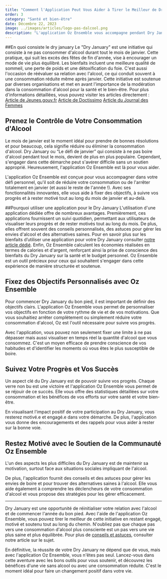 ```yaml
---
title: "Comment l'Application Peut Vous Aider à Tirer le Meilleur de Dry January"
order: 3
category: "Santé et bien-être"
date: Décembre 22, 2023
image: ../images/articles/logo-pas-dalcool.png
description: "L'application Oz Ensemble vous accompagne pendant Dry January pour un arrêt temporaire de sa consommation d’alcool. Elle vous permet de fixer des objectifs personnalisés, de suivre vos progrès et de rester motivé. Avec cette application, vous pouvez suivre l’évolution de votre consommation et constater vos progrès. L'application vous offre des conseils, des astuces et des activités alternatives à vos habitudes de consommation d'alcool. Grâce à Oz Ensemble, vous pouvez participer à Dry January et commencer l'année du bon pied."
---
```


##En quoi consiste le dry january
Le "Dry January" est une initiative qui consiste à ne pas consommer d'alcool durant tout le mois de janvier. Cette pratique, qui suit les excès des fêtes de fin d'année, vise à encourager un mode de vie plus équilibré. Les bienfaits incluent une meilleure qualité de sommeil, une perte de poids et une détoxification du foie. C'est aussi l'occasion de réévaluer sa relation avec l'alcool, ce qui conduit souvent à une consommation réduite même après janvier. Cette initiative est soutenue par diverses organisations et met en avant l'importance de la modération dans la consommation d'alcool pour la santé et le bien-être.
Pour plus d'informations détaillées, vous pouvez visiter les articles directement :
[Article de Jeunes.gouv.fr](https://www.jeunes.gouv.fr/dry-january-2023-une-experience-vivre-et-partager-1057)
[Article de Doctissimo](https://www.doctissimo.fr/sante/sante-au-quotidien/addictions/alcool-et-sante/prevenir-les-problemes-dalcool/dry-january-2023-et-si-vous-tentiez-de-passer-le-mois-de-janvier-sans-alcool/772eb7_ar.html)
[Article du Journal des Femmes](https://sante.journaldesfemmes.fr/fiches-sante-du-quotidien/2427192-dry-january-2024-mois-sans-alcool-bienfaits-france-effet/)

## Prenez le Contrôle de Votre Consommation d'Alcool

Le mois de janvier est le moment idéal pour prendre de bonnes résolutions et pour beaucoup, cela signifie réduire ou éliminer la consommation d'alcool. Dry January ou “Le défi de janvier” qui consiste à ne pas boire d'alcool pendant tout le mois, devient de plus en plus populaire. Cependant, s'engager dans cette démarche peut s'avérer difficile sans un soutien approprié. Heureusement, l'application Oz Ensemble est là pour vous aider.

L'application Oz Ensemble est conçue pour vous accompagner dans votre défi personnel, qu'il soit de réduire votre consommation ou de l'arrêter totalement en janvier (et aussi le reste de l'année !). Avec ses fonctionnalités innovantes, elle vous aide à fixer des objectifs, à suivre vos progrès et à rester motivé tout au long du mois de janvier et au-delà.

##Pourquoi utiliser une application pour le Dry January
L'utilisation d'une application dédiée offre de nombreux avantages. Premièrement, ces applications fournissent un suivi quotidien, permettant aux utilisateurs de visualiser leurs progrès et de rester motivés tout au long du mois. De plus, elles offrent souvent des conseils personnalisés, des astuces pour gérer les envies d'alcool et des alternatives saines. Pour en savoir plus sur les bienfaits d’utiliser une application pour votre Dry January consulter [notre article dédié](ozensemble.fabrique.social.gouv.fr/blog/limpact-positif-de-dry-january-sur-votre-santé-découvrez-le-avec-notre-application). Enfin, Oz Ensemble calculent les économies réalisées en termes de calories et d'argent, renforçant ainsi la prise de conscience des bienfaits du Dry January sur la santé et le budget personnel. Oz Ensemble est un outil précieux pour ceux qui souhaitent s'engager dans cette expérience de manière structurée et soutenue.

## Fixez des Objectifs Personnalisés avec Oz Ensemble

Pour commencer Dry January du bon pied, il est important de définir des objectifs clairs. L'application Oz Ensemble vous permet de personnaliser vos objectifs en fonction de votre rythme de vie et de vos motivations. Que vous souhaitiez arrêter complètement ou simplement réduire votre consommation d'alcool, Oz est l'outil nécessaire pour suivre vos progrès.

Avec l'application, vous pouvez non seulement fixer une limite à ne pas dépasser mais aussi visualiser en temps réel la quantité d'alcool que vous consommez. C'est un moyen efficace de prendre conscience de vos habitudes et d'identifier les moments où vous êtes le plus susceptible de boire.

## Suivez Votre Progrès et Vos Succès

Un aspect clé du Dry January est de pouvoir suivre vos progrès. Chaque verre non bu est une victoire et l'application Oz Ensemble vous permet de se réjouir de ce succès. Elle vous offre des statistiques détaillées sur votre consommation et les bénéfices de vos efforts sur votre santé et votre bien-être.

En visualisant l'impact positif de votre participation au Dry January, vous resterez motivé.e et engagé.e dans votre démarche. De plus, l'application vous donne des encouragements et des rappels pour vous aider à rester sur la bonne voie.

## Restez Motivé avec le Soutien de la Communauté Oz Ensemble

L'un des aspects les plus difficiles du Dry January est de maintenir sa motivation, surtout face aux situations sociales impliquant de l'alcool.

De plus, l'application fournit des conseils et des astuces pour gérer les envies de boire et pour trouver des alternatives saines à l'alcool. Elle vous aide également à comprendre les déclencheurs de votre consommation d'alcool et vous propose des stratégies pour les gérer efficacement.

---

Dry January est une opportunité de réinitialiser votre relation avec l'alcool et de commencer l'année du bon pied. Avec l'aide de l'application Oz Ensemble, vous pouvez tirer le meilleur de cette initiative en restant engagé, motivé et soutenu tout au long du chemin. N'oubliez pas que chaque pas vers une consommation d'alcool plus consciente est un pas vers une vie plus saine et plus équilibrée. Pour plus de [conseils et astuces](ozensemble.fabrique.social.gouv.fr/sante-et-bien-etre/réussir-son-dry-january-conseils-et-astuces-avec-lapp-pour-modérer-sa-consommation), consulter notre article sur le sujet.

En définitive, la réussite de votre Dry January ne dépend que de vous, mais avec l'application Oz Ensemble, vous n'êtes pas seul. Lancez-vous dans cette aventure avec les bons outils pour vous soutenir, et découvrez les bénéfices d'une vie sans alcool ou avec une consommation réduite. C'est le moment idéal pour faire un changement positif dans votre vie.
